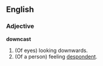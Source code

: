 ==English==

===Adjective===
'''downcast'''
# (Of eyes) looking downwards.
# (Of a person) feeling [[despondent]].